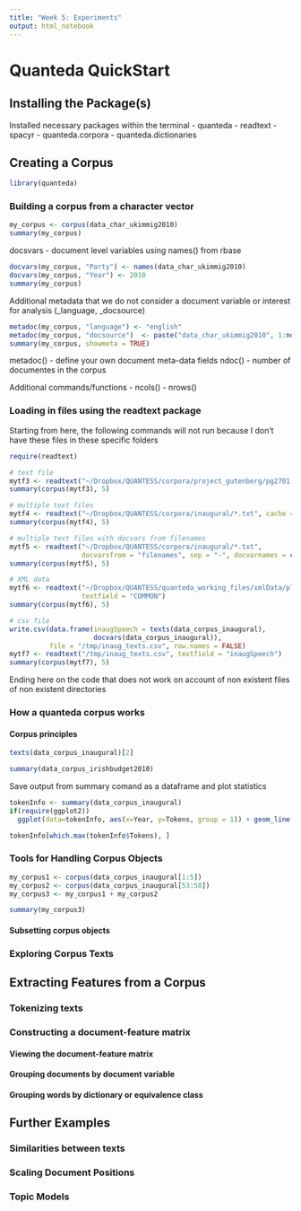 ```yaml
---
title: "Week 5: Experiments"
output: html_notebook
---
```


# Quanteda QuickStart

## Installing the Package(s)
Installed necessary packages within the terminal 
- quanteda
- readtext
- spacyr
- quanteda.corpora
- quanteda.dictionaries

## Creating a Corpus
```r
library(quanteda)
```

### Building a corpus from a character vector
```r
my_corpus <- corpus(data_char_ukimmig2010)
summary(my_corpus)
```
docsvars - document level variables using names() from rbase
```r
docvars(my_corpus, "Party") <- names(data_char_ukimmig2010)
docvars(my_corpus, "Year") <- 2010
summary(my_corpus)
```

Additional metadata that we do not consider a document variable or interest for analysis (_language, _docsource)
```r
metadoc(my_corpus, "language") <- "english"
metadoc(my_corpus, "docsource")  <- paste("data_char_ukimmig2010", 1:ndoc(my_corpus), sep = "_")
summary(my_corpus, showmeta = TRUE)
```
metadoc() - define your own document meta-data fields
ndoc() - number of documentes in the corpus

Additional commands/functions 
- ncols()
- nrows()

### Loading in files using the readtext package

Starting from here, the following commands will not run because I don't have these files in these specific folders
```r
require(readtext)

# text file
mytf3 <- readtext("~/Dropbox/QUANTESS/corpora/project_gutenberg/pg2701.txt", cache = FALSE)
summary(corpus(mytf3), 5)
```

```r
# multiple text files
mytf4 <- readtext("~/Dropbox/QUANTESS/corpora/inaugural/*.txt", cache = FALSE)
summary(corpus(mytf4), 5)
```

```r
# multiple text files with docvars from filenames
mytf5 <- readtext("~/Dropbox/QUANTESS/corpora/inaugural/*.txt", 
                  docvarsfrom = "filenames", sep = "-", docvarnames = c("Year", "President"))
summary(corpus(mytf5), 5)
```

```r
# XML data
mytf6 <- readtext("~/Dropbox/QUANTESS/quanteda_working_files/xmlData/plant_catalog.xml", 
                  textfield = "COMMON")
summary(corpus(mytf6), 5)
```

```r
# csv file
write.csv(data.frame(inaugSpeech = texts(data_corpus_inaugural), 
                     docvars(data_corpus_inaugural)),
          file = "/tmp/inaug_texts.csv", row.names = FALSE)
mytf7 <- readtext("/tmp/inaug_texts.csv", textfield = "inaugSpeech")
summary(corpus(mytf7), 5)
```
Ending here on the code that does not work on account of non existent files of non existent directories

### How a quanteda corpus works

#### Corpus principles
```r
texts(data_corpus_inaugural)[2]
```

```r
summary(data_corpus_irishbudget2010)
```
Save output from summary comand as a dataframe and plot statistics 
```r
tokenInfo <- summary(data_corpus_inaugural)
if(require(ggplot2))
  ggplot(data=tokenInfo, aes(x=Year, y=Tokens, group = 1)) + geom_line() + geom_point() + scale_x_continuous(labels= c(seq(1789, 2017, 12)), breaks = seq(1789, 2017, 12)) + theme_bw()
```

```r
tokenInfo[which.max(tokenInfo$Tokens), ]
```
### Tools for Handling Corpus Objects
```r
my_corpus1 <- corpus(data_corpus_inaugural[1:5])
my_corpus2 <- corpus(data_corpus_inaugural[53:58])
my_corpus3 <- my_corpus1 + my_corpus2

summary(my_corpus3)

```

#### Subsetting corpus objects

### Exploring Corpus Texts

## Extracting Features from a Corpus

### Tokenizing texts

### Constructing a document-feature matrix

#### Viewing the document-feature matrix

#### Grouping documents by document variable

#### Grouping words by dictionary or equivalence class

## Further Examples

### Similarities between texts

### Scaling Document Positions

### Topic Models

